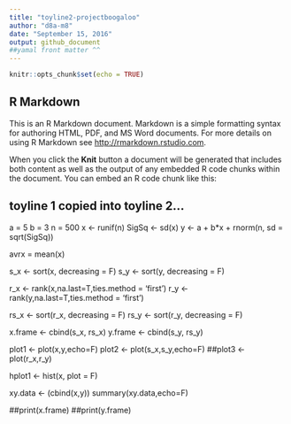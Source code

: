 ```yaml
---
title: "toyline2-projectboogaloo"
author: "d8a-m8"
date: "September 15, 2016"
output: github_document
##yamal front matter ^^
---
```


```r
knitr::opts_chunk$set(echo = TRUE)
```

## R Markdown

This is an R Markdown document. Markdown is a simple formatting syntax for authoring HTML, PDF, and MS Word documents. For more details on using R Markdown see <http://rmarkdown.rstudio.com>.

When you click the **Knit** button a document will be generated that includes both content as well as the output of any embedded R code chunks within the document. You can embed an R code chunk like this:

## toyline 1 copied into toyline 2...
a = 5
b = 3
n = 500
x <- runif(n)
SigSq <- sd(x)
y <- a + b*x + rnorm(n, sd = sqrt(SigSq))

avrx = mean(x)

s_x <- sort(x, decreasing = F)
s_y <- sort(y, decreasing = F)

r_x <- rank(x,na.last=T,ties.method = 'first')
r_y <- rank(y,na.last=T,ties.method = 'first')

rs_x <- sort(r_x, decreasing = F)
rs_y <- sort(r_y, decreasing = F)

x.frame <- cbind(s_x, rs_x)
y.frame <- cbind(s_y, rs_y)

plot1 <- plot(x,y,echo=F)
plot2 <- plot(s_x,s_y,echo=F)
##plot3 <- plot(r_x,r_y)

hplot1 <- hist(x, plot = F)

xy.data <- (cbind(x,y))
summary(xy.data,echo=F)

##print(x.frame)
##print(y.frame)
